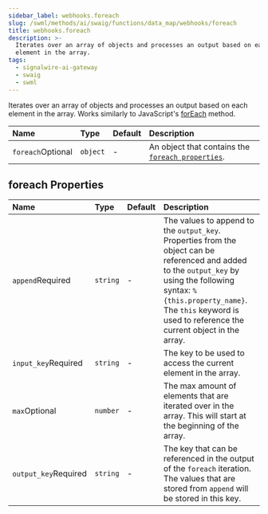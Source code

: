 ```yaml
---
sidebar_label: webhooks.foreach
slug: /swml/methods/ai/swaig/functions/data_map/webhooks/foreach
title: webhooks.foreach
description: >-
  Iterates over an array of objects and processes an output based on each
  element in the array.
tags:
  - signalwire-ai-gateway
  - swaig
  - swml
---
```


Iterates over an array of objects and processes an output based on each element in the array.
Works similarly to JavaScript's [forEach](https://www.w3schools.com/jsref/jsref_foreach.asp) method.


| Name                                                    | Type     | Default | Description                                                              |
|:--------------------------------------------------------|:---------|:--------|:-------------------------------------------------------------------------|
| `foreach`<span className="optional-arg">Optional</span> | `object` | -       | An object that contains the [`foreach properties`](#foreach-properties). |


## **foreach Properties**

| Name                                                       | Type     | Default | Description                                                                                                                                                                                                                                                     |
|:-----------------------------------------------------------|:---------|:--------|:----------------------------------------------------------------------------------------------------------------------------------------------------------------------------------------------------------------------------------------------------------------|
| `append`<span className="required-arg">Required</span>     | `string` | -       | The values to append to the `output_key`.<br />Properties from the object can be referenced and added to the `output_key` by using the following syntax: `%{this.property_name}`.<br />The `this` keyword is used to reference the current object in the array. |
| `input_key`<span className="required-arg">Required</span>  | `string` | -       | The key to be used to access the current element in the array.                                                                                                                                                                                                  |
| `max`<span className="optional-arg">Optional</span>        | `number` | -       | The max amount of elements that are iterated over in the array. This will start at the beginning of the array.                                                                                                                                                  |
| `output_key`<span className="required-arg">Required</span> | `string` | -       | The key that can be referenced in the output of the `foreach` iteration. The values that are stored from `append` will be stored in this key.                                                                                                                   |
